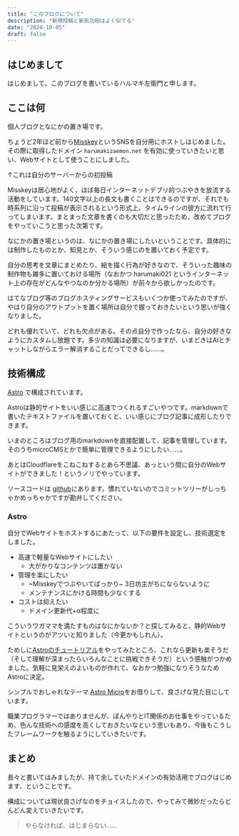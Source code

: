 ```yaml
---
title: "このブログについて"
description: "新規投稿と新気功砲はよく似てる"
date: "2024-10-05"
draft: false
---
```


## はじめまして
はじめまして。このブログを書いているハルマキ左衛門と申します。

## ここは何
個人ブログとなにかの置き場です。

ちょうど2年ほど前から[Misskey](https://misskey-hub.net/ja/)というSNSを自分用にホストしはじめました。
その際に取得したドメイン `harumakizaemon.net` を有効に使っていきたいと思い、Webサイトとして使うことにしました。


<RelativeComponent />

↑これは自分のサーバーからの初投稿

Misskeyは居心地がよく、ほぼ毎日インターネットデブリ的つぶやきを放流する活動をしています。140文字以上の長文も書くことはできるのですが、それでも時系列に沿って投稿が表示されるという形式上、タイムラインの彼方に流れて行ってしまいます。まとまった文章を書くのも大切だと思ったため、改めてブログをやっていこうと思った次第です。

なにかの置き場というのは、なにかの置き場にしたいということです。具体的には制作したものとか、知見とか、そういう感じのを置いておく予定です。

自分の思考を文章にまとめたり、絵を描く行為が好きなので、そういった趣味の制作物も雑多に置いておける場所（なおかつ harumaki021 というインターネット上の存在がどんなやつなのか分かる場所）が前々から欲しかったのです。

はてなブログ等のブログホスティングサービスもいくつか使ってみたのですが、やはり自分のアウトプットを置く場所は自分で握っておきたいという思いが強くなりました。

どれも優れていて、どれも欠点がある。その点自分で作ったなら、自分の好きなようにカスタムし放題です。多少の知識は必要になりますが、いまどきはAIとチャットしながらエラー解消することだってできるし……。

## 技術構成
[Astro](https://astro.build/) で構成されています。

Astroは静的サイトをいい感じに高速でつくれるすごいやつです。markdownで書いたテキストファイルを置いておくと、いい感じにブログ記事に成形したりできます。

いまのところはブログ用のmarkdownを直接配置して、記事を管理しています。そのうちmicroCMSとかで簡単に管理できるようにしたい……。

あとはCloudflareをこねこねするとあら不思議、あっという間に自分のWebサイトができました！というノリでやっています。

ソースコードは [github](https://github.com/harumaki021/astro-micro-blog)にあります。慣れていないのでコミットツリーがしっちゃかめっちゃかですが勘弁してください。

### Astro

自分でWebサイトをホストするにあたって、以下の要件を設定し、技術選定をしました。

  - 高速で軽量なWebサイトにしたい
    - 大がかりなコンテンツは置かない
  - 管理を楽にしたい
    - ~Misskeyでつぶやいてばっかり~ 3日坊主がちにならないように
    - メンテナンスにかける時間も少なくする
  - コストは抑えたい
    - ドメイン更新代+α程度に

こういうワガママを満たすものはなにかないか？と探してみると、静的Webサイトというのがアツいと知りました（今更かもしれん）。

ためしに[Astroのチュートリアル](https://docs.astro.build/ja/tutorial/0-introduction/)をやってみたところ、これなら更新も楽そうだ（そして理解が深まったらいろんなことに挑戦できそうだ）という感触がつかめました。気軽に見栄えのよいものが作れて、なおかつ勉強になりそうなためAstroに決定。

シンプルでおしゃれなテーマ [Astro Micro](https://github.com/trevortylerlee/astro-micro)をお借りして、良さげな見た目にしています。

職業プログラマーではありませんが、ぼんやりとIT関係のお仕事をやっているため、色んな技術への感度を高くしておきたいなという思いもあり、今後もこうしたフレームワークを触るようにしていきたいです。

## まとめ
長々と書いてはみましたが、持て余していたドメインの有効活用でブログはじめます、ということです。

構成については現状良さげなのをチョイスしたので、やってみて微妙だったらどんどん変えていきたいです。

> やらなければ、はじまらない……